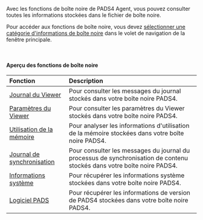 Avec les fonctions de boîte noire de PADS4 Agent, vous pouvez consulter toutes les informations stockées dans le fichier de boîte noire.

Pour accéder aux fonctions de boîte noire, vous devez [sélectionner une catégorie d'informations de boîte noire](https://pads4documentation.blob.core.windows.net/agent/Content/Main%20Window/Navigation%20pane.htm) dans le volet de navigation de la fenêtre principale.

 

#### **Aperçu des fonctions de boîte noire**

| **Fonction**                                                                                                                                                  | **Description**                                                                                                         |
| :------------------------------------------------------------------------------------------------------------------------------------------------------------ | :---------------------------------------------------------------------------------------------------------------------- |
| [Journal du Viewer](https://pads4documentation.blob.core.windows.net/agent/Content/Remote%20management%20and%20monitoring/Viewer%20log.htm)                   | Pour consulter les messages du journal stockés dans votre boîte noire PADS4.                                            |
| [Paramètres du Viewer](https://pads4documentation.blob.core.windows.net/agent/Content/Remote%20management%20and%20monitoring/Viewer%20settings.htm)           | Pour consulter les paramètres du Viewer stockés dans votre boîte noire PADS4.                                           |
| [Utilisation de la mémoire](https://pads4documentation.blob.core.windows.net/agent/Content/Remote%20management%20and%20monitoring/Memory%20usage.htm)         | Pour analyser les informations d'utilisation de la mémoire stockées dans votre boîte noire PADS4.                       |
| [Journal de synchronisation](https://pads4documentation.blob.core.windows.net/agent/Content/Remote%20management%20and%20monitoring/Synchronization%20log.htm) | Pour consulter les messages du journal du processus de synchronisation de contenu stockés dans votre boîte noire PADS4. |
| [Informations système](https://pads4documentation.blob.core.windows.net/agent/Content/Remote%20management%20and%20monitoring/System%20info.htm)               | Pour récupérer les informations système stockées dans votre boîte noire PADS4.                                          |
| [Logiciel PADS](https://pads4documentation.blob.core.windows.net/agent/Content/Remote%20management%20and%20monitoring/PADS%20software.htm)                    | Pour récupérer les informations de version de PADS4 stockées dans votre boîte noire PADS4.                              |
